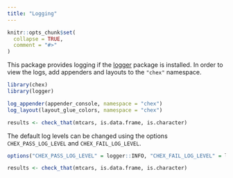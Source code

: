```yaml
---
title: "Logging"
---
```


```r
knitr::opts_chunk$set(
  collapse = TRUE,
  comment = "#>"
)
```


This package provides logging if the [logger](https://daroczig.github.io/logger/) package is installed. In order to view the logs, add appenders and layouts to the `"chex"` namespace.

```r
library(chex)
library(logger)

log_appender(appender_console, namespace = "chex")
log_layout(layout_glue_colors, namespace = "chex")

results <- check_that(mtcars, is.data.frame, is.character)
```


The default log levels can be changed using the options `CHEX_PASS_LOG_LEVEL` and `CHEX_FAIL_LOG_LEVEL`. 

```r
options("CHEX_PASS_LOG_LEVEL" = logger::INFO, "CHEX_FAIL_LOG_LEVEL" = logger::INFO)

results <- check_that(mtcars, is.data.frame, is.character)
```

